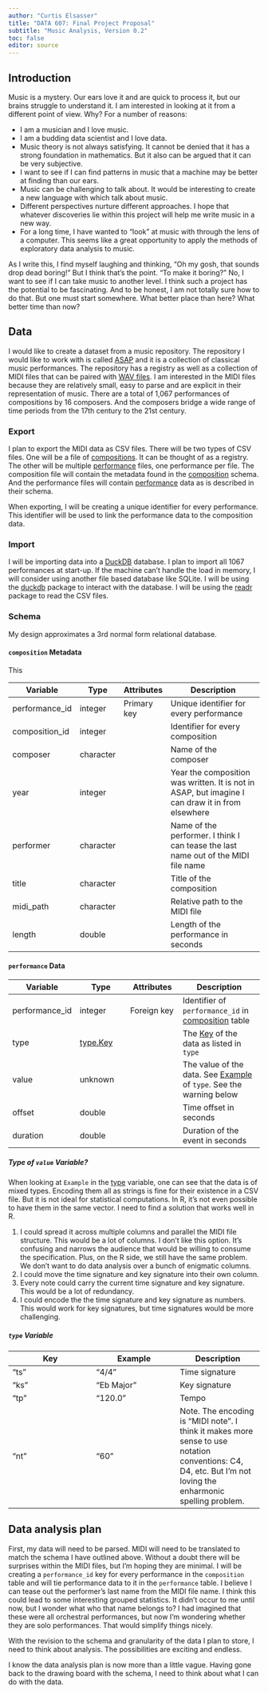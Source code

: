 ```yaml
---
author: "Curtis Elsasser"
title: "DATA 607: Final Project Proposal"
subtitle: "Music Analysis, Version 0.2"
toc: false
editor: source
---
```


## Introduction
Music is a mystery. Our ears love it and are quick to process it, but our brains struggle to understand it. I am interested in looking at it from a different point of view. Why? For a number of reasons:

* I am a musician and I love music. 
* I am a budding data scientist and I love data. 
* Music theory is not always satisfying. It cannot be denied that it has a strong foundation in mathematics. But it also can be argued that it can be very subjective. 
* I want to see if I can find patterns in music that a machine may be better at finding than our ears.
* Music can be challenging to talk about. It would be interesting to create a new language with which talk about music.
* Different perspectives nurture different approaches. I hope that whatever discoveries lie within this project will help me write music in a new way.
* For a long time, I have wanted to "look" at music with through the lens of a computer. This seems like a great opportunity to apply the methods of exploratory data analysis to music. 

As I write this, I find myself laughing and thinking, "Oh my gosh, that sounds drop dead boring!" But I think that's the point. "To make it boring?" No, I want to see if I can take music to another level. I think such a project has the potential to be fascinating. And to be honest, I am not totally sure how to do that. But one must start somewhere. What better place than here? What better time than now?

## Data
I would like to create a dataset from a music repository. The repository I would like to work with is called [ASAP](https://github.com/fosfrancesco/asap-dataset) and it is a collection of classical music performances. The repository has a registry as well as a collection of MIDI files that can be paired with [WAV files](https://magenta.tensorflow.org/datasets/maestro). I am interested in the MIDI files because they are relatively small, easy to parse and are explicit in their representation of music. There are a total of 1,067 performances of compositions by 16 composers. And the composers bridge a wide range of time periods from the 17th century to the 21st century.

### Export
I plan to export the MIDI data as CSV files. There will be two types of CSV files. One will be a file of [compositions](#composition-metadata). It can be thought of as a registry. The other will be multiple [performance](#performance-data) files, one performance per file. The composition file will contain the metadata found in the [composition](#composition-metadata) schema. And the performance files will contain [performance](#performance-data) data as is described in their schema. 

When exporting, I will be creating a unique identifier for every performance. This identifier will be used to link the performance data to the composition data.

### Import
I will be importing data into a [DuckDB](https://duckdb.org/) database. I plan to import all 1067 performances at start-up. If the machine can't handle the load in memory, I will consider using another file based database like SQLite. I will be using the [duckdb](https://cran.r-project.org/web/packages/duckdb/index.html) package to interact with the database. I will be using the [readr](https://readr.tidyverse.org/) package to read the CSV files.

### Schema
My design approximates a 3rd normal form relational database. 

#### `composition` Metadata

This 

|Variable|Type|Attributes|Description|
|--|--|--|------|
|performance_id|integer|Primary key|Unique identifier for every performance|
|composition_id|integer| |Identifier for every composition|
|composer|character| |Name of the composer|
|year|integer| |Year the composition was written. It is not in ASAP, but imagine I can draw it in from elsewhere|
|performer|character| |Name of the performer. I think I can tease the last name out of the MIDI file name|
|title|character| |Title of the composition|
|midi_path|character| |Relative path to the MIDI file|
|length|double| |Length of the performance in seconds|

#### `performance` Data


|Variable|Type|Attributes|Description|
|--|---|---|-----|
|performance_id|integer|Foreign key|Identifier of `performance_id` in  [composition](#composition-metadata) table|
|type|[type.Key](#type-variable)||The [Key](#type-variable) of the data as listed in `type`|
|value|unknown| |The value of the data. See [Example](#type-variable) of `type`. See the warning below| 
|offset|double| |Time offset in seconds|
|duration|double| |Duration of the event in seconds|

:::{.callout-warning}
##### Type of `value` Variable?
When looking at `Example` in the [type](#type-variable) variable, one can see that the data is of mixed types. Encoding them all as strings is fine for their existence in a CSV file. But it is not ideal for statistical computations. In R, it's not even possible to have them in the same vector. I need to find a solution that works well in R.

1. I could spread it across multiple columns and parallel the MIDI file structure. This would be a lot of columns. I don't like this option. It's confusing and narrows the audience that would be willing to consume the specification. Plus, on the R side, we still have the same problem. We don't want to do data analysis over a bunch of enigmatic columns.
1. I could move the time signature and key signature into their own column.
1. Every note could carry the current time signature and key signature. This would be a lot of redundancy.
1. I could encode the the time signature and key signature as numbers. This would work for key signatures, but time signatures would be more challenging.
:::


##### `type` Variable
|Key|Example|Description|
|---|---|---|
|"ts"|"4/4"|Time signature|
|"ks"|"Eb Major"|Key signature|
|"tp"|"120.0"|Tempo|
|"nt"|"60"|Note. The encoding is "MIDI note". I think it makes more sense to use notation conventions: C4, D4, etc. But I'm not loving the enharmonic spelling problem.|


##  Data analysis plan
First, my data will need to be parsed. MIDI will need to be translated to match the schema I have outlined above. Without a doubt there will be surprises within the MIDI files, but I'm hoping they are minimal. I will be creating a `performance_id` key for every performance in the `composition` table and will tie performance data to it in the `performance` table. I believe I can tease out the performer's last name from the MIDI file name. I think this could lead to some interesting grouped statistics. It didn't occur to me until now, but I wonder what who that name belongs to? I had imagined that these were all orchestral performances, but now I'm wondering whether they are solo performances. That would simplify things nicely.

With the revision to the schema and granularity of the data I plan to store, I need to think about analysis. The possibilities are exciting and endless.

I know the data analysis plan is now more than a little vague. Having gone back to the drawing board with the schema, I need to think about what I can do with the data.
